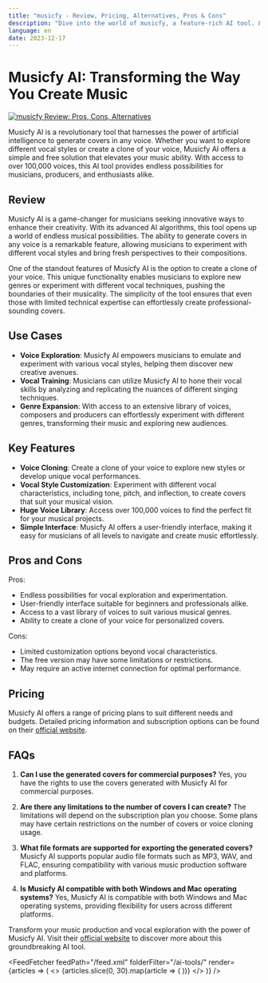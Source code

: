 ```yaml
---
title: "musicfy - Review, Pricing, Alternatives, Pros & Cons"
description: "Dive into the world of musicfy, a feature-rich AI tool. Learn about its features, pricing, and how it's making an impact. Don't miss out!"
language: en
date: 2023-12-17
---
```

        
# Musicfy AI: Transforming the Way You Create Music


<BlogHeader />


[![musicfy Review: Pros, Cons, Alternatives](/ai-tools/musicfy.png)](https://musicfy.lol/)



Musicfy AI is a revolutionary tool that harnesses the power of artificial intelligence to generate covers in any voice. Whether you want to explore different vocal styles or create a clone of your voice, Musicfy AI offers a simple and free solution that elevates your music ability. With access to over 100,000 voices, this AI tool provides endless possibilities for musicians, producers, and enthusiasts alike.

## Review

Musicfy AI is a game-changer for musicians seeking innovative ways to enhance their creativity. With its advanced AI algorithms, this tool opens up a world of endless musical possibilities. The ability to generate covers in any voice is a remarkable feature, allowing musicians to experiment with different vocal styles and bring fresh perspectives to their compositions.

One of the standout features of Musicfy AI is the option to create a clone of your voice. This unique functionality enables musicians to explore new genres or experiment with different vocal techniques, pushing the boundaries of their musicality. The simplicity of the tool ensures that even those with limited technical expertise can effortlessly create professional-sounding covers.

## Use Cases

- **Voice Exploration**: Musicfy AI empowers musicians to emulate and experiment with various vocal styles, helping them discover new creative avenues.
- **Vocal Training**: Musicians can utilize Musicfy AI to hone their vocal skills by analyzing and replicating the nuances of different singing techniques.
- **Genre Expansion**: With access to an extensive library of voices, composers and producers can effortlessly experiment with different genres, transforming their music and exploring new audiences.

## Key Features

- **Voice Cloning**: Create a clone of your voice to explore new styles or develop unique vocal performances.
- **Vocal Style Customization**: Experiment with different vocal characteristics, including tone, pitch, and inflection, to create covers that suit your musical vision.
- **Huge Voice Library**: Access over 100,000 voices to find the perfect fit for your musical projects.
- **Simple Interface**: Musicfy AI offers a user-friendly interface, making it easy for musicians of all levels to navigate and create music effortlessly.

## Pros and Cons

Pros:
- Endless possibilities for vocal exploration and experimentation.
- User-friendly interface suitable for beginners and professionals alike.
- Access to a vast library of voices to suit various musical genres.
- Ability to create a clone of your voice for personalized covers.

Cons:
- Limited customization options beyond vocal characteristics.
- The free version may have some limitations or restrictions.
- May require an active internet connection for optimal performance.

## Pricing

Musicfy AI offers a range of pricing plans to suit different needs and budgets. Detailed pricing information and subscription options can be found on their [official website](https://musicfy.lol/).

## FAQs

1. **Can I use the generated covers for commercial purposes?**
   Yes, you have the rights to use the covers generated with Musicfy AI for commercial purposes.

2. **Are there any limitations to the number of covers I can create?**
   The limitations will depend on the subscription plan you choose. Some plans may have certain restrictions on the number of covers or voice cloning usage.

3. **What file formats are supported for exporting the generated covers?**
   Musicfy AI supports popular audio file formats such as MP3, WAV, and FLAC, ensuring compatibility with various music production software and platforms.

4. **Is Musicfy AI compatible with both Windows and Mac operating systems?**
   Yes, Musicfy AI is compatible with both Windows and Mac operating systems, providing flexibility for users across different platforms.

Transform your music production and vocal exploration with the power of Musicfy AI. Visit their [official website](https://musicfy.lol/) to discover more about this groundbreaking AI tool.


<AdComponent />


<FeedFetcher feedPath="/feed.xml" folderFilter="/ai-tools/" render={articles => (
    <>
        <Cards>
            {articles.slice(0, 30).map(article => (
                <Card key={article.link} title={article.title} href={article.link} />
            ))}
        </Cards>
    </>
)} />

